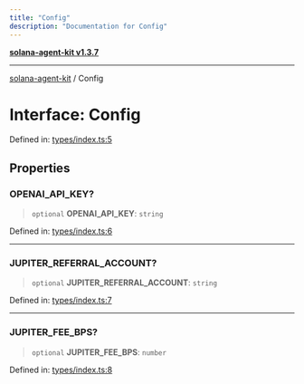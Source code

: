```yaml
---
title: "Config"
description: "Documentation for Config"
---
```


[**solana-agent-kit v1.3.7**](../README.md)

***

[solana-agent-kit](../README.md) / Config

# Interface: Config

Defined in: [types/index.ts:5](https://github.com/scriptscrypt/solana-agent-kit/blob/28121611ae2e5ee3f891044cd4631bfb441231fc/src/types/index.ts#L5)

## Properties

### OPENAI\_API\_KEY?

> `optional` **OPENAI\_API\_KEY**: `string`

Defined in: [types/index.ts:6](https://github.com/scriptscrypt/solana-agent-kit/blob/28121611ae2e5ee3f891044cd4631bfb441231fc/src/types/index.ts#L6)

***

### JUPITER\_REFERRAL\_ACCOUNT?

> `optional` **JUPITER\_REFERRAL\_ACCOUNT**: `string`

Defined in: [types/index.ts:7](https://github.com/scriptscrypt/solana-agent-kit/blob/28121611ae2e5ee3f891044cd4631bfb441231fc/src/types/index.ts#L7)

***

### JUPITER\_FEE\_BPS?

> `optional` **JUPITER\_FEE\_BPS**: `number`

Defined in: [types/index.ts:8](https://github.com/scriptscrypt/solana-agent-kit/blob/28121611ae2e5ee3f891044cd4631bfb441231fc/src/types/index.ts#L8)
